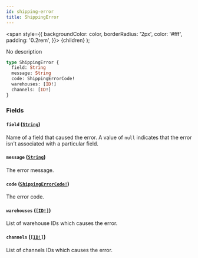 ```yaml
---
id: shipping-error
title: ShippingError
---
```


<span
style={{
      backgroundColor: color,
      borderRadius: '2px',
      color: '#fff',
      padding: '0.2rem',
    }}>
{children}
</span>
);

No description

```graphql
type ShippingError {
  field: String
  message: String
  code: ShippingErrorCode!
  warehouses: [ID!]
  channels: [ID!]
}
```

### Fields

#### `field` ([`String`](/api-reference/scalars/string.mdx))

Name of a field that caused the error. A value of `null` indicates that the error isn't associated with a particular field.

#### `message` ([`String`](/api-reference/scalars/string.mdx))

The error message.

#### `code` ([`ShippingErrorCode!`](/api-reference/enums/shipping-error-code.mdx))

The error code.

#### `warehouses` ([`[ID!]`](/api-reference/scalars/id.mdx))

List of warehouse IDs which causes the error.

#### `channels` ([`[ID!]`](/api-reference/scalars/id.mdx))

List of channels IDs which causes the error.
